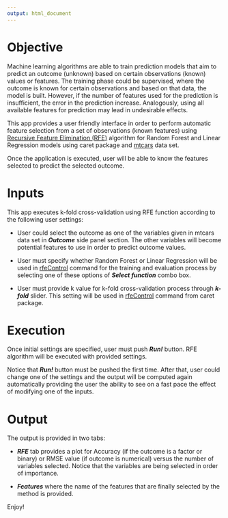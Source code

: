 ---
output: html_document
---

# Objective

Machine learning algorithms are able to train prediction models that aim to predict an outcome (unknown) based on certain observations (known) values or features. The training phase could be supervised, where the outcome is known for certain observations and based on that data, the model is built. However, if the number of features used for the prediction is insufficient, the error in the prediction increase. Analogously, using all available features for prediction may lead in undesirable effects.

This app provides a user friendly interface in order to perform automatic feature selection from a set of observations (known features) using [Recursive Feature Elimination (RFE)](http://topepo.github.io/caret/rfe.html) algorithm for Random Forest and Linear Regression models using caret package and [mtcars](https://stat.ethz.ch/R-manual/R-devel/library/datasets/html/mtcars.html) data set.

Once the application is executed, user will be able to know the features selected to predict the selected outcome.

# Inputs

This app executes k-fold cross-validation using RFE function according to the following user settings:

- User could select the outcome as one of the variables given in mtcars data set in _**Outcome**_ side panel section. The other variables will become potential features to use in order to predict outcome values.

- User must specify whether Random Forest or Linear Regression will be used in [rfeControl](http://topepo.github.io/caret/rfe.html) command for the training and evaluation process by selecting one of these options of _**Select function**_ combo box.

- User must provide k value for k-fold cross-validation process through _**k-fold**_ slider. This setting will be used in [rfeControl](http://topepo.github.io/caret/rfe.html) command from caret package.

# Execution

Once initial settings are specified, user must push _**Run!**_ button. RFE algorithm will be executed with provided settings. 

Notice that _**Run!**_ button must be pushed the first time. After that, user could change one of the settings and the output will be computed again automatically providing the user the ability to see on a fast pace the effect of modifying one of the inputs.

# Output

The output is provided in two tabs:

- _**RFE**_ tab provides a plot for Accuracy (if the outcome is a factor or binary) or RMSE value (if outcome is numerical) versus the number of variables selected. Notice that the variables are being selected in order of importance.

- _**Features**_ where the name of the features that are finally selected by the method is provided.

Enjoy!